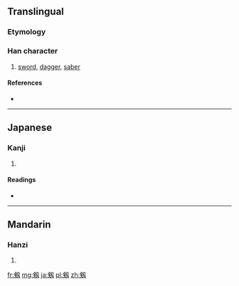 {{also|劔|劍}}
==Translingual==
===Etymology===
{{Han simp|劔|f=僉|t=㑒}}

===Han character===
{{Han char|rn=18|rad=刀|as=09|sn=11|four=|canj=人人尸竹戈 (OOSHI), 人人尸大 (OOSK), X人人尸竹 (XOOSH), X人人尸大 (XOOSK)}}

# [[sword]], [[dagger]], [[saber]]

====References====
* {{Han ref|kx=0142.281|hdz=10349.021|uh=5271|ud=21105}}

----

==Japanese==

===Kanji===
{{ja-kanji|grade=|rs=刀09}}

# {{defn|lang=ja|sort=刀09}}

====Readings====
* {{ja-readings|on=[[けん]] (ken)|kun=[[つるぎ]] (tsurugi)}}

----

==Mandarin==

===Hanzi===
{{cmn-hanzi|pin=[[jiàn]] ([[jian4]])|wg=chien<sup>4</sup>}}

# {{defn|lang=cmn|sort=刀09}}

[[fr:剱]]
[[mg:剱]]
[[ja:剱]]
[[pl:剱]]
[[zh:剱]]
